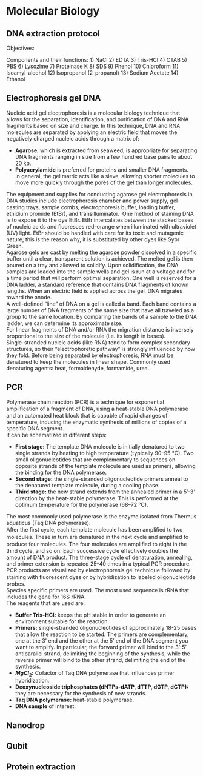 # Molecular Biology

## DNA extraction protocol
Objectives: 

Components and their functions: 
1) NaCl
2) EDTA
3) Tris-HCl
4) CTAB
5) PBS
6) Lysozime
7) Proteinase K
8) SDS
9) Phenol
10) Chloroform
11) Isoamyl-alcohol
12) Isopropanol (2-propanol)
13) Sodium Acetate
14) Ethanol

## Electrophoresis gel DNA
Nucleic acid gel electrophoresis is a molecular biology technique that allows for the separation, identification, and purification of DNA and RNA fragments based on size and charge. In this technique, DNA and RNA molecules are separated by applying an electric field that moves the negatively charged nucleic acids through a matrix of:

-   **Agarose**, which is extracted from seaweed, is appropriate for separating DNA fragments ranging in size from a few hundred base pairs to about 20 kb.\
-   **Polyacrylamide** is preferred for proteins and smaller DNA fragments.\
In general, the gel matrix acts like a sieve, allowing shorter molecules to move more quickly through the pores of the gel than longer molecules.\

The equipment and supplies for conducting agarose gel electrophoresis in DNA studies include electrophoresis chamber and power supply, gel casting trays, sample combs, electrophoresis buffer, loading buffer, ethidium bromide (EtBr), and transilluminator.\ 
One method of staining DNA is to expose it to the dye EtBr. EtBr intercalates between the stacked bases of nucleic acids and fluoresces red–orange when illuminated with ultraviolet (UV) light. EtBr should be handled with care for its toxic and mutagenic nature; this is the reason why, it is substituted by other dyes like Sybr Green.\
Agarose gels are cast by melting the agarose powder dissolved in a specific buffer until a clear, transparent solution is achieved. The melted gel is then poured on a tray and allowed to solidify. Upon solidification, the DNA samples are loaded into the sample wells and gel is run at a voltage and for a time period that will perform optimal separation. One well is reserved for a DNA ladder, a standard reference that contains DNA fragments of known lengths. When an electric field is applied across the gel, DNA migrates toward the anode.\
A well-defined “line” of DNA on a gel is called a band. Each band contains a large number of DNA fragments of the same size that have all traveled as a group to the same location. By comparing the bands of a sample to the DNA ladder, we can determine its approximate size.\
For linear fragments of DNA and/or RNA the migration distance is inversely proportional to the size of the molecule (i.e. its length in bases).\
Single-stranded nucleic acids (like RNA) tend to form complex secondary structures, so their "electrophoretic pathway" is strongly influenced by how they fold. Before being separated by electrophoresis, RNA must be denatured to keep the molecules in linear shape. Commonly used denaturing agents: heat, formaldehyde, formamide, urea.\

## PCR
Polymerase chain reaction (PCR) is a technique for exponential ampliﬁcation of a fragment of DNA, using a heat-stable DNA polymerase and an automated heat block that is capable of rapid changes of temperature, inducing the enzymatic synthesis of millions of copies of a specific DNA segment.\
It can be schematized in different steps:

-   **First stage:** The template DNA molecule is initially denatured to two single strands by heating to high temperature (typically 90–95 °C). Two small oligonucleotides that are complementary to sequences on opposite strands of the template molecule are used as primers, allowing the binding for the DNA polymerase.\
-   **Second stage:** the single-stranded oligonucleotide primers anneal to the denatured template molecule, during a cooling phase.\
-   **Third stage:** the new strand extends from the annealed primer in a 5'-3' direction by the heat-stable polymerase. This is performed at the optimum temperature for the polymerase (68–72 °C).\

The most commonly used polymerase is the enzyme isolated from Thermus aquaticus (Taq DNA polymerase).\
After the ﬁrst cycle, each template molecule has been ampliﬁed to two molecules. These in turn are denatured in the next cycle and ampliﬁed to produce four molecules. The four molecules are ampliﬁed to eight in the third cycle, and so on. Each successive cycle effectively doubles the amount of DNA product. The three-stage cycle of denaturation, annealing, and primer extension is repeated 25–40 times in a typical PCR procedure.\
PCR products are visualized by electrophoresis gel technique followed by staining with ﬂuorescent dyes or by hybridization to labeled oligonucleotide probes.\
Species specific primers are used. The most used sequence is rRNA that includes the gene for 16S rRNA.\
The reagents that are used are:

-   **Buffer Tris-HCl:** keeps the pH stable in order to generate an environment suitable for the reaction.\
-   **Primers:** single-stranded oligonucleotides of approximately 18-25 bases that allow the reaction to be started. The primers are complementary, one at the 3' end and the other at the 5' end of the DNA segment you want to amplify. In particular, the forward primer will bind to the 3'-5' antiparallel strand, delimiting the beginning of the synthesis, while the reverse primer will bind to the other strand, delimiting the end of the synthesis.\
-   **$MgCl_{2}$:** Cofactor of Taq DNA polymerase that influences primer hybridization.\
-   **Deoxynucleoside triphosphates (dNTPs-dATP, dTTP, dGTP, dCTP):** they are necessary for the synthesis of new strands.\
-   **Taq DNA polymerase:** heat-stable polymerase.\
-   **DNA sample** of interest.\

## Nanodrop 

## Qubit

## Protein extraction
